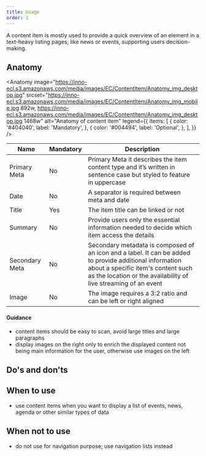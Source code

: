 ```yaml
---
title: Usage
order: 1
---
```



<Paragraph size="lead">
  A content item is mostly used to provide a quick overview of an element in a text-heavy 
  listing pages, like news or events, supporting users decision-making. 
</Paragraph>

## Anatomy

<Anatomy
  image="https://inno-ecl.s3.amazonaws.com/media/images/EC/ContentItem/Anatomy_img_desktop.jpg"
  srcset="https://inno-ecl.s3.amazonaws.com/media/images/EC/ContentItem/Anatomy_img_mobile.jpg 892w, https://inno-ecl.s3.amazonaws.com/media/images/EC/ContentItem/Anatomy_img_desktop.jpg 1468w"
  alt="Anatomy of content item"
  legend={{
    items: [
      {
        color: '#404040',
        label: 'Mandatory',
      },
      {
        color: '#004494',
        label: 'Optional',
      },
    ],
  }}
/>

| Name           | Mandatory | Description                                                                                                                                                                                                     |
| -------------- | --------- | --------------------------------------------------------------------------------------------------------------------------------------------------------------------------------------------------------------- |
| Primary Meta   | No        | Primary Meta it describes the item content type and it’s written in sentence case but styled to feature in uppercase                                                                                            |
| Date           | No        | A separator is required between meta and date                                                                                                                                                                   |
| Title          | Yes       | The item title can be linked or not                                                                                                                                                                             |
| Summary        | No        | Provide users only the essential information needed to decide which item access the details                                                                                                                     |
| Secondary Meta | No        | Secondary metadata is composed of an icon and a label. It can be added to provide additional information about a specific item's content such as the location or the availability of live streaming of an event |
| Image          | No        | The image requires a 3:2 ratio and can be left or right aligned                                                                                                                                                 |

#### Guidance

- content items should be easy to scan, avoid large titles and large paragraphs
- display images on the right only to enrich the displayed content not being main information for the user, otherwise use images on the left

## Do's and don'ts

<Do
  title="Do"
  image="https://inno-ecl.s3.amazonaws.com/media/images/EC/ContentItem/content-item-do-desktop.jpg"
  alt=""
  description="Use content items consistently through the list"
/>

<Dont
  title="Don't"
  image="https://inno-ecl.s3.amazonaws.com/media/images/EC/ContentItem/content-item-dont-desktop.jpg"
  alt=""
  description="Do not mix different content items on the same list as it will affect scannability"
/>

## When to use

- use content items when you want to display a list of events, news, agenda or other similar types of data

## When not to use

- do not use for navigation purpose; use <Link to="/eu/templates/compositions/navigation-lists/usage/">navigation lists</Link> instead 
